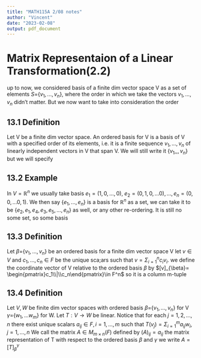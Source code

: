 ```yaml
---
title: "MATH115A 2/08 notes"
author: "Vincent"
date: "2023-02-08"
output: pdf_document
---
```


# Matrix Representaion of a Linear Transformation(2.2)

up to now, we considered basis of a finite dim vector space V as a set of elements $S=${$v_1,...,v_n$}, where the order in which we take the vectors $v_1,...,v_n$ didn't matter. But we now want to take into consideration the order\newline

## 13.1 Definition

Let V be a finite dim vector space. An ordered basis for V is a basis of V with a specified order of its elements, i.e. it is a finite sequence $v_1,...,v_n$ of linearly independent vectors in V that span V.\newline
We will still write it {$v_1,,,v_n$} but we will specify\newline

## 13.2 Example

In $V=\mathbb R^n$ we usually take basis $e_1=(1,0,...,0)$, $e_2=(0,1,0,...0),...,e_n=(0,0,...0,1)$. We then say {$e_1,...,e_n$} is a basis for $\mathbb R^n$ as a set, we can take it to be {$e_2,e_1,e_4,e_3,e_5,...,e_n$} as well, or any other re-ordering. It is still no some set, so some basis\newline

## 13.3 Definition 

Let $\beta =${$v_1,...,v_n$} be an ordered basis for a finite dim vector space V let $v\in V$ and $c_1,...,c_n\in F$ be the unique sca;ars such that $v=\Sigma^n_{i=1}c_iv_i$. we define the coordinate vector of V relative to the ordered basis $\beta$ by $[v]_{\beta}= \begin{pmatrix}c_1\\|\\c_n\end{pmatrix}\in F^n$ so it is a column m-tuple\newline

## 13.4 Definition

Let $V,W$ be finite dim vector spaces with ordered basis $\beta=${$v_1,...,v_n$} for V $\gamma=${$w_1,...w_m$} for W. Let $T:V\to W$ be linear. Notice that for each $j=1,2,...,n$ there exist unique scalars $a_{ij}\in F, i=1,...,m$ such that $T(v_j)=\Sigma^m_{i=1}a_{ij}w_i$, $j=1,...,n$\newline\newline
We call the matrix $A\in M_{m\times n}(F)$ defined by $(A)_{ij}=a_{ij}$ the matrix representation of T with respect to the ordered basis $\beta$ and $\gamma$ we write $A=[T]^\gamma_\beta$










